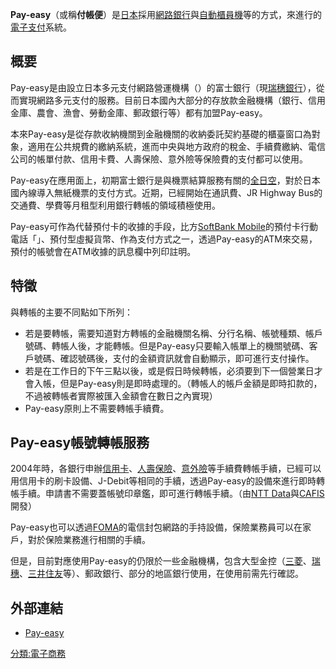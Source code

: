 '''Pay-easy'''（或稱'''付帳便'''）是[[日本|日本]]採用[[網路銀行|網路銀行]]與[[自動櫃員機|自動櫃員機]]等的方式，來進行的[[電子支付|電子支付]]系統。

==概要==
Pay-easy是由設立日本多元支付網路營運機構（{{lang-ja|日本マルチペイメントネットワーク運営機構}}）的富士銀行（現[[瑞穗銀行|瑞穗銀行]]），從而實現網路多元支付的服務。目前日本國內大部分的存放款金融機構（銀行、信用金庫、農會、漁會、勞動金庫、郵政銀行等）都有加盟Pay-easy。

本來Pay-easy是從存款收納機關到金融機關的收納委託契約基礎的櫃臺窗口為對象，適用在公共規費的繳納系統，進而中央與地方政府的稅金、手續費繳納、電信公司的帳單付款、信用卡費、人壽保險、意外險等保險費的支付都可以使用。

Pay-easy在應用面上，初期富士銀行是與機票結算服務有關的[[全日空|全日空]]，對於日本國內線導入無紙機票的支付方式。近期，已經開始在通訊費、JR Highway Bus的交通費、學費等月租型利用銀行轉帳的領域積極使用。

Pay-easy可作為代替預付卡的收據的手段，比方[[SoftBank_Mobile|SoftBank Mobile]]的預付卡行動電話「{{link-ja|Pre Mobile|プリモバイル}}」、預付型虛擬貨幣{{link-ja|WebMoney|WebMoney}}、{{link-ja|BitCash|Bitcash}}作為支付方式之一，透過Pay-easy的ATM來交易，預付的帳號會在ATM收據的訊息欄中列印註明。

==特徵==
與轉帳的主要不同點如下所列：
* 若是要轉帳，需要知道對方轉帳的金融機關名稱、分行名稱、帳號種類、帳戶號碼、轉帳人後，才能轉帳。但是Pay-easy只要輸入帳單上的機關號碼、客戶號碼、確認號碼後，支付的金額資訊就會自動顯示，即可進行支付操作。
* 若是在工作日的下午三點以後，或是假日時候轉帳，必須要到下一個營業日才會入帳，但是Pay-easy則是即時處理的。（轉帳人的帳戶金額是即時扣款的，不過被轉帳者實際被匯入金額會在數日之內實現）
* Pay-easy原則上不需要轉帳手續費。

==Pay-easy帳號轉帳服務==
2004年時，各銀行申辦[[信用卡|信用卡]]、[[人壽保險|人壽保險]]、[[意外險|意外險]]等手續費轉帳手續，已經可以用信用卡的刷卡設備、J-Debit等相同的手續，透過Pay-easy的設備來進行即時轉帳手續。申請書不需要蓋帳號印章鑑，即可進行轉帳手續。（由[[NTT_Data|NTT Data]]與[[CAFIS|CAFIS]]開發）

Pay-easy也可以透過[[FOMA|FOMA]]的電信封包網路的手持設備，保險業務員可以在家戶，對於保險業務進行相關的手續。

但是，目前對應使用Pay-easy的仍限於一些金融機構，包含大型金控（[[三菱|三菱]]、[[瑞穗銀行|瑞穗]]、[[三井住友|三井住友]]等）、郵政銀行、部分的地區銀行使用，在使用前需先行確認。

==外部連結==
*[https://www.pay-easy.jp Pay-easy]{{Wayback|url=https://www.pay-easy.jp/ |date=20200813155315 }}

[[分類:電子商務|分類:電子商務]]